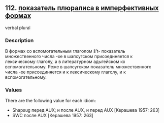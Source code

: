 ## 112. <a href =  'https://agricolamz.github.io/The_Circassian_Isoglosses_Database/112.html' target='_blank'>показатель плюралиса в имперфективных формах</a>
verbal plural

### Description

В формах со вспомогательным глаголом š't- показатель множественного числа -xe в шапсугском присоединяется к лексическому глаголу, а в литературном адыгейском ко вспомогательному. Реже в шапсугском показатель множественного числа -xe присоединяется и к лексическому глаголу, и к вспомогательному.

### Values
There are the following value for each idiom:

* Shapsug  перед AUX; и после AUX, и перед AUX [Керашева 1957: 263] 
* SWC  после AUX [Керашева 1957: 263] 

